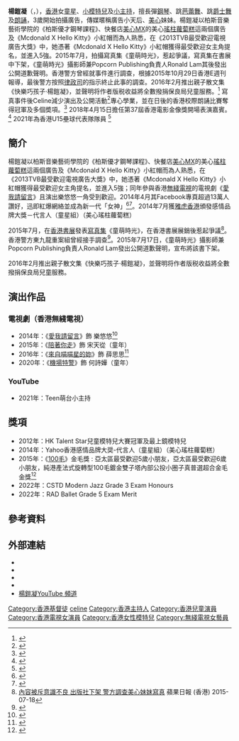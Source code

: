 {{Advert|time=2022-03-25T17:50:11+00:00}}
{{藝人
|姓名 = 楊鎧凝
|類型 = 童星
|圖片 = 楊鎧凝.jpg
|圖片尺寸 = 200px
|圖片簡介 = Yahoo 感情品牌大獎2014
|本名 =
|外文名 =
|外文 =
|羅馬拼音 = Yeung Hoi Ying
|英文名 = Celine Yeung
|暱稱 = 美心妹妹、廣告小天后、樂悠悠、Celine、悠悠豬
|其他藝名 =
|國籍 = {{CNHK}}
|民族 = [[漢族|漢族]]
|籍貫 = 
|出生日期 = {{birth date and age|2008|7|28}}
|出生地點 = {{HK}}
|逝世日期 =
|逝世地點 =
|職業 = [[學生|學生]]、[[小模特兒|小模特兒]]、[[小主持|小主持]]、[[童星|童星]]
|語言 = [[粵語|粵語]]、[[英語|英語]]、[[普通話|普通話]]、[[日語|日語]]
|教育程度 = 中學二年級
|母校 = {{ubl|幼稚園：[[玫瑰崗學校|玫瑰崗學校]]|小學：[[中華基督教會基華小學（九龍塘）|中華基督教會基華小學（九龍塘）]]|中學：[[中華基督教會基道中學|中華基督教會基道中學]]}}
|宗教信仰 = {{fact|[[基督教|基督教]]|date=2021-08-31}}
|父母 =
|親屬 =弟弟：楊澤熙（Dave）
|出道作 =
|代表作 = {{ubl|Mcdonald X hello kitty 小紅帽|美心瑤柱蘿蔔糕|[[愛我請留言|愛我請留言]]|[[來自喵喵星的妳|來自喵喵星的妳]]}}
|著名角色 =樂悠悠
|活躍年代 = 2012年至今

|網站 =
}}

'''楊鎧凝'''（{{lang-en|'''Celine Yeung Hoi Ying'''}}，{{bd|2008年|7月28日|||CatIdx=Y楊}}），[[香港|香港]]女[[童星|童星]]、[[小模特兒|小模特兒]]及[[小主持|小主持]]，擅長彈[[鋼琴|鋼琴]]、跳[[芭蕾舞|芭蕾舞]]、跳[[爵士舞|爵士舞]]及[[朗誦|朗誦]]，3歲開始拍攝廣告，傳媒暱稱廣告小天后、[[美心集團|美心]]妹妹。楊鎧凝以柏斯音樂藝術學院的《柏斯優才鋼琴課程》、快餐店[[美心MX|美心MX]]的美心[[瑤柱|瑤柱]][[蘿蔔糕|蘿蔔糕]]這兩個廣告及《Mcdonald X Hello Kitty》小紅帽而為人熟悉，在《2013TVB最受歡迎電視廣告大獎》中，她憑著《Mcdonald X Hello Kitty》小紅帽獲得最受歡迎女主角提名，並進入5強。2015年7月，拍攝寫真集《童萌時光》，惹起爭議，寫真集在書展中下架，《童萌時光》攝影師兼Popcorn Publishing負責人Ronald Lam其後發出公開道歉聲明。香港警方曾經就事件進行調查，根據2015年10月29日香港E週刊報導，最後警方按照[[律政司|律政司]]的指示終止此事的調查。2016年2月推出親子散文集《快樂巧孩子·楊鎧凝》，並聲明将作者版税收益將全數撥捐保良局兒童服務。<ref>{{cite news|url=http://eastweek.my-magazine.me/index.php?aid=49969|title=美心妹妹下月又出書|publisher=東週刊|date=2016-01-26|accessdate=2016-02-08|archive-date=2016-02-15|archive-url=https://web.archive.org/web/20160215201746/http://eastweek.my-magazine.me/index.php?aid=49969|dead-url=no}}</ref>
寫真事件後Celine減少演出及公開活動<ref>{{cite news|url=https://www.youtube.com/watch?v=2o9fHRyrfuA|title=《露底寫真後》應付小三學業　美心妹妹楊鎧凝減產|publisher=壹週刊|date=2016-08-20|accessdate=2018-10-30|archive-date=2017-02-02|archive-url=https://web.archive.org/web/20170202185743/https://www.youtube.com/watch?v=2o9fHRyrfuA|dead-url=no}}</ref>專心學業，並在日後的香港校際朗誦比賽奪得冠軍及多個奬項。<ref>{{cite news|url=https://www.facebook.com/CelineFansPage/photos/a.500705126674705.1073741828.500675516677666/1190489451029599/?type=3&theater|title=Celine在2016年度香港校際朗誦比賽奪得冠軍|publisher= CelineYeungFacebook|date=2016-12-17}}</ref>
2018年4月15日擔任第37屆香港電影金像獎開場表演嘉賓。<ref>{{cite news|url=https://www.hk01.com/%E9%9B%BB%E5%BD%B1/178490/%E9%87%91%E5%83%8F%E7%8D%8E2018-%E9%96%8B%E5%A0%B4%E6%AD%8C%E8%88%9E%E7%B2%BE%E5%BD%A9%E4%BD%86%E6%AC%A0%E7%88%86%E9%BB%9E-mc-jin%E7%8F%BE%E5%A0%B4rap%E4%BA%A4%E5%88%B0%E8%B2%A8|title=第37屆香港電影金像獎開場表演嘉賓|publisher=HK01|date=2018-04-15|accessdate=2018-10-30|archive-date=2021-02-09|archive-url=https://web.archive.org/web/20210209082753/https://www.hk01.com/%E9%9B%BB%E5%BD%B1/178490/%E9%87%91%E5%83%8F%E7%8D%8E2018-%E9%96%8B%E5%A0%B4%E6%AD%8C%E8%88%9E%E7%B2%BE%E5%BD%A9%E4%BD%86%E6%AC%A0%E7%88%86%E9%BB%9E-mc-jin%E7%8F%BE%E5%A0%B4rap%E4%BA%A4%E5%88%B0%E8%B2%A8|dead-url=no}}</ref>
2021年為香港U15壘球代表隊隊員
<ref>{{cite news|url=https://hk.news.yahoo.com/%E7%BE%8E%E5%BF%83%E5%A6%B9%E5%A6%B9%E6%A5%8A%E9%8E%A7%E5%87%9D-celine%E4%B8%8A%E7%AF%80%E7%9B%AE%E5%A4%A7%E8%AB%87%E7%AB%A5%E6%98%9F%E7%B6%93%E6%AD%B7-%E8%A2%AB%E5%98%B2%E5%9C%93%E7%A2%8C%E7%A2%8C-%E6%A8%82%E5%A4%A9%E5%9B%9E%E6%87%89%E5%94%94%E6%9C%83%E7%AF%80%E9%A3%9F%E6%B8%9B%E8%82%A5-055109294.html|title=楊鎧凝近日亦分享自己終於入到夢寐以求嘅香港壘球代表隊|publisher=Yahoo HK|date=2021-12-15|accessdate=2021-12-15|archive-date=2021-12-15|archive-url=https://web.archive.org/web/20211215080755/https://hk.news.yahoo.com/%E7%BE%8E%E5%BF%83%E5%A6%B9%E5%A6%B9%E6%A5%8A%E9%8E%A7%E5%87%9D-celine%E4%B8%8A%E7%AF%80%E7%9B%AE%E5%A4%A7%E8%AB%87%E7%AB%A5%E6%98%9F%E7%B6%93%E6%AD%B7-%E8%A2%AB%E5%98%B2%E5%9C%93%E7%A2%8C%E7%A2%8C-%E6%A8%82%E5%A4%A9%E5%9B%9E%E6%87%89%E5%94%94%E6%9C%83%E7%AF%80%E9%A3%9F%E6%B8%9B%E8%82%A5-055109294.html|dead-url=no}}</ref>

==簡介==
楊鎧凝以柏斯音樂藝術學院的《柏斯優才鋼琴課程》、快餐店[[美心MX|美心MX]]的美心[[瑤柱|瑤柱]][[蘿蔔糕|蘿蔔糕]]這兩個廣告及《Mcdonald X Hello Kitty》小紅帽而為人熟悉，在《2013TVB最受歡迎電視廣告大獎》中，她憑著《Mcdonald X Hello Kitty》小紅帽獲得最受歡迎女主角提名，並進入5強；同年參與香港[[無綫電視|無綫電視]]的電視劇《[[愛我請留言|愛我請留言]]》且演出樂悠悠一角受到歡迎。2014年4月其Facebook專頁超過13萬人讚好，迅即紅爆網絡並成為新一代「女神」<ref>{{cite news|url=http://ent.sina.com.hk/news/-2825-1101001/1.html?l=1297533|title=童星Celine 於無綫電視劇《愛我請留言》中飾演樂悠悠一角，外型可愛加上精靈的演出，迅即紅爆網絡並成為新一代「女神」[<[4][5]。2014年7月獲雅虎香港頒發感情品牌大獎－代言人（童星組）（美心瑤柱蘿蔔糕）|publisher=新浪網|date=2014-04-16|access-date=2014-04-30|archive-url=https://web.archive.org/web/20140502032923/http://ent.sina.com.hk/news/-2825-1101001/1.html?l=1297533|archive-date=2014-05-02|dead-url=yes}}</ref><ref>{{cite news|url=http://www.ol.mingpao.com/cfm/star5.cfm?File=20140410/saa01/mea1.txt|title=大姐大手記﹕童星王Celine人氣爆燈愛集郵|publisher=明報|date=2014-04-10|accessdate=2021-06-23|archive-date=2019-06-14|archive-url=https://web.archive.org/web/20190614201526/https://ol.mingpao.com/cfm/star5.cfm?File=20140410%2Fsaa01%2Fmea1.txt|dead-url=no}}</ref>。2014年7月獲[[雅虎香港|雅虎香港]]頒發感情品牌大獎－代言人（童星組）（美心瑤柱蘿蔔糕）

2015年7月，在[[香港書展|香港書展]]發表[[寫真集|寫真集]]《童萌時光》，在香港書展展銷後惹起爭議<ref>[http://hk.apple.nextmedia.com/news/art/20150718/19223979 內容被斥意識不良 出版社下架 警方調查美心妹妹寫真] {{Wayback|url=http://hk.apple.nextmedia.com/news/art/20150718/19223979 |date=20161107133520 }} 蘋果日報 (香港) 2015-07-18</ref>。香港警方東九龍重案組曾經接手調查<ref>{{cite news|title=【6歲寫真】美心妹妹案件轉交重案組跟進|url=http://hk.apple.nextmedia.com/realtime/news/20150718/53989090|accessdate=2015-07-18|agency=蘋果日報 (香港)|date=2015-07-18|archive-date=2016-03-04|archive-url=https://web.archive.org/web/20160304140507/http://hk.apple.nextmedia.com/realtime/news/20150718/53989090|dead-url=no}}</ref>。2015年7月17日，《童萌時光》攝影師兼Popcorn Publishing負責人Ronald Lam發出公開道歉聲明，宣布將該書下架。

2016年2月推出親子散文集《快樂巧孩子·楊鎧凝》，並聲明将作者版税收益將全數撥捐保良局兒童服務。

==演出作品==

===電視劇（香港無綫電視）===
*2014年：《[[愛我請留言|愛我請留言]]》飾 樂悠悠<ref>{{cite news|url=http://programme.tvb.com/drama/swipetaplove/|title=愛我請留言|publisher=TVB|date=2014-03-31|accessdate=2015-03-17|archive-date=2020-11-30|archive-url=https://web.archive.org/web/20201130164312/https://programme.tvb.com/drama/swipetaplove|dead-url=no}}</ref>
*2015年：《[[陪著你走_(電視劇)|陪著你走]]》飾 宋天從（童年）
*2016年：《[[來自喵喵星的妳|來自喵喵星的妳]]》飾 薛思思<ref>{{cite news|url=http://skypost.ulifestyle.com.hk/%E5%A8%9B%E6%A8%82/%E5%A8%9B%E6%A8%82/20161017/002/%E3%80%8A%E9%AC%BC%E5%90%8C%E4%BD%A0OT%E3%80%8B%E7%8F%AD%E5%BA%95%E6%B7%BB%E9%A3%9F%20%E8%B2%93%E6%98%9F%E4%BA%BA%E9%98%BF%E7%94%B0%E7%8E%A9%E8%BD%89%E5%9C%B0%E7%90%83/232736|title=來自喵喵星的妳|publisher=晴報|date=2016-10-17|deadurl=yes|archiveurl=https://web.archive.org/web/20161018234523/http://skypost.ulifestyle.com.hk/%E5%A8%9B%E6%A8%82/%E5%A8%9B%E6%A8%82/20161017/002/%E3%80%8A%E9%AC%BC%E5%90%8C%E4%BD%A0OT%E3%80%8B%E7%8F%AD%E5%BA%95%E6%B7%BB%E9%A3%9F%20%E8%B2%93%E6%98%9F%E4%BA%BA%E9%98%BF%E7%94%B0%E7%8E%A9%E8%BD%89%E5%9C%B0%E7%90%83/232736|archivedate=2016-10-18|accessdate=2016-10-18}}</ref>
*2020年：《[[機場特警_(無綫電視劇)|機場特警]]》飾 何詩嬅（童年）
===YouTube===
*2021年：Teen萌台小主持

==獎項==
*2012年：HK Talent Star兒童模特兒大賽冠軍及最上鏡模特兒
*2014年：Yahoo香港感情品牌大奨-代言人（童星組）（美心瑤柱蘿蔔糕）
*2015年：《[[100毛|100毛]]》金毛獎 : 亞太區最受歡迎5歲小朋友，亞太區最受歡迎6歲小朋友，純港產法式旋轉型100毛鍍金雙子塔內部公投小圈子真普選超合金毛金獎<ref>{{cite news|url=https://www.facebook.com/100most/photos/pb.273813022746352.-2207520000.1426144224./655414624586188/?type=3&theater|title=《100毛》金毛獎|publisher=《100毛》|date=2015-03-07}}</ref>
*2022年：CSTD Modern Jazz Grade 3 Exam Honours
*2022年：RAD Ballet Grade 5 Exam Merit

==參考資料==
{{reflist|2}}

==外部連結==
*{{Sinaweibo|2472775720|楊鎧凝}}
*{{Sinaweibo|celineyeungfansclub|楊鎧凝FansClub}}
*{{Facebook|celinefanspage|楊鎧凝Celine Facebook 專頁}}
*{{instagram|celineyeunghongkong|CelineYeung instagram 專頁}}
*[https://youtube.com/user/celineyeung0728 楊鎧凝YouTube 頻道]

{{DEFAULTSORT:Yeung}}
[[Category:香港基督徒|Category:香港基督徒]]
[[Category:楊姓|celine]]
[[Category:香港主持人|Category:香港主持人]]
[[Category:香港兒童演員|Category:香港兒童演員]]
[[Category:香港電視女演員|Category:香港電視女演員]]
[[Category:香港女性模特兒|Category:香港女性模特兒]]
[[Category:無綫電視女藝員|Category:無綫電視女藝員]]